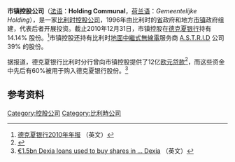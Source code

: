 {{expand|time=2011-10-21T06:47:52+00:00}}
{{orphan|time=2011-10-21T06:47:52+00:00}}
'''市镇控股公司'''（[[法语|法语]]：'''Holding Communal'''，[[荷兰语|荷兰语]]：''Gemeentelijke Holding''），是一家[[比利时|比利时]][[控股公司|控股公司]]，1996年由比利时的[[省|省]]政府和地方[[市镇|市镇]]政府组建，代表后者开展投资。截止2010年12月31日，市镇控股在[[德克夏银行|德克夏银行]]持有 14.14% 股份。<ref>[http://www.dexia.com/EN/shareholder_investor/individual_shareholders/publications/Documents/annual_report_2010_UK.pdf 德克夏银行2010年年报] {{Wayback|url=http://www.dexia.com/EN/shareholder_investor/individual_shareholders/publications/Documents/annual_report_2010_UK.pdf |date=20190222200448 }}（英文）</ref>市镇控股还持有比利时[[地面中繼式無線電|地面中繼式無線電]]服务商 [[A.S.T.R.I.D|A.S.T.R.I.D]] 公司 39% 的股份。

据报道，德克夏银行比利时分行曾向市镇控股提供了12亿[[欧元|欧元]][[贷款|贷款]]<ref>{{Cite web |url=http://www.ftchinese.com/story/001041304 |title=德克夏银行15亿欧元“左手倒右手” |access-date=2011-10-21 |archive-date=2011-12-27 |archive-url=https://web.archive.org/web/20111227235224/http://www.ftchinese.com/story/001041304 |dead-url=no }}</ref>，而这些资金中先后有60%被用于购入德克夏银行股份。<ref>[http://www.ft.com/intl/cms/s/0/6c89260a-fb29-11e0-8756-00144feab49a.html €1.5bn Dexia loans used to buy shares in ... Dexia] {{Wayback|url=http://www.ft.com/intl/cms/s/0/6c89260a-fb29-11e0-8756-00144feab49a.html |date=20130202174701 }}（英文）</ref>

==参考资料==
<references/>

[[Category:控股公司|Category:控股公司]]
[[Category:比利時公司|Category:比利時公司]]